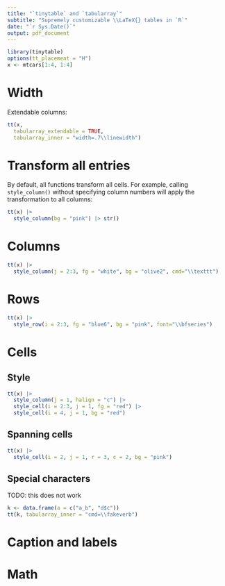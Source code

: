 ```yaml
---
title: "`tinytable` and `tabularray`"
subtitle: "Supremely customizable \\LaTeX{} tables in `R`"
date: "`r Sys.Date()`"
output: pdf_document
---
```


```r
library(tinytable)
options(tt_placement = "H")
x <- mtcars[1:4, 1:4]
```

# Width

Extendable columns:

```r
tt(x,
  tabularray_extendable = TRUE,
  tabularray_inner = "width=.7\\linewidth")
```

# Transform all entries

By default, all functions transform all cells. For example, calling `style_column()` without specifying column numbers will apply the transformation to all columns:

```r
tt(x) |>
  style_column(bg = "pink") |> str()
```

# Columns

```r
tt(x) |>
  style_column(j = 2:3, fg = "white", bg = "olive2", cmd="\\texttt")
```

# Rows

```r
tt(x) |>
  style_row(i = 2:3, fg = "blue6", bg = "pink", font="\\bfseries")
```

# Cells

## Style

```r
tt(x) |>
  style_column(j = 1, halign = "c") |>
  style_cell(i = 2:3, j = 1, fg = "red") |>
  style_cell(i = 4, j = 1, bg = "red")
```

## Spanning cells

```r
tt(x) |>
  style_cell(i = 2, j = 1, r = 3, c = 2, bg = "pink")
```

## Special characters

TODO: this does not work

```r
k <- data.frame(a = c("a_b", "d$c"))
tt(k, tabularray_inner = "cmd=\\fakeverb")
```


# Caption and labels

# Math
